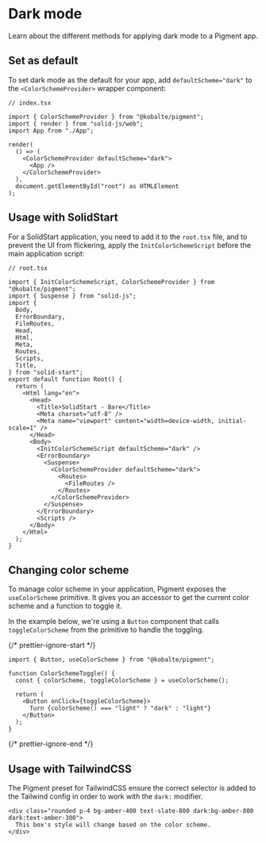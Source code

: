 
# Dark mode

Learn about the different methods for applying dark mode to a Pigment app.

## Set as default

To set dark mode as the default for your app, add `defaultScheme="dark"` to the `<ColorSchemeProvider>` wrapper component:

```tsx {8}
// index.tsx

import { ColorSchemeProvider } from "@kobalte/pigment";
import { render } from "solid-js/web";
import App from "./App";

render(
  () => (
    <ColorSchemeProvider defaultScheme="dark">
      <App />
    </ColorSchemeProvider>
  ),
  document.getElementById("root") as HTMLElement
);
```

## Usage with SolidStart

For a SolidStart application, you need to add it to the `root.tsx` file, and to prevent the UI from flickering, apply the `InitColorSchemeScript` before the main application script:

```tsx {24,27}
// root.tsx

import { InitColorSchemeScript, ColorSchemeProvider } from "@kobalte/pigment";
import { Suspense } from "solid-js";
import {
  Body,
  ErrorBoundary,
  FileRoutes,
  Head,
  Html,
  Meta,
  Routes,
  Scripts,
  Title,
} from "solid-start";
export default function Root() {
  return (
    <Html lang="en">
      <Head>
        <Title>SolidStart - Bare</Title>
        <Meta charset="utf-8" />
        <Meta name="viewport" content="width=device-width, initial-scale=1" />
      </Head>
      <Body>
        <InitColorSchemeScript defaultScheme="dark" />
        <ErrorBoundary>
          <Suspense>
            <ColorSchemeProvider defaultScheme="dark">
              <Routes>
                <FileRoutes />
              </Routes>
            </ColorSchemeProvider>
          </Suspense>
        </ErrorBoundary>
        <Scripts />
      </Body>
    </Html>
  );
}
```

## Changing color scheme

To manage color scheme in your application, Pigment exposes the `useColorScheme` primitive. It gives you an accessor to get the current color scheme and a function to toggle it.

In the example below, we're using a `Button` component that calls `toggleColorScheme` from the primitive to handle the toggling.

<Preview>
  <ColorSchemeToggle />
</Preview>

{/* prettier-ignore-start */}
```tsx
import { Button, useColorScheme } from "@kobalte/pigment";

function ColorSchemeToggle() {
  const { colorScheme, toggleColorScheme } = useColorScheme();

  return (
    <Button onClick={toggleColorScheme}>
      Turn {colorScheme() === "light" ? "dark" : "light"}
    </Button>
  );
}
```
{/* prettier-ignore-end */}

## Usage with TailwindCSS

The Pigment preset for TailwindCSS ensure the correct selector is added to the Tailwind config in order to work with the `dark:` modifier.

<Preview>
  <TailwindExample />
</Preview>

```tsx
<div class="rounded p-4 bg-amber-400 text-slate-800 dark:bg-amber-800 dark:text-amber-300">
  This box's style will change based on the color scheme.
</div>
```
